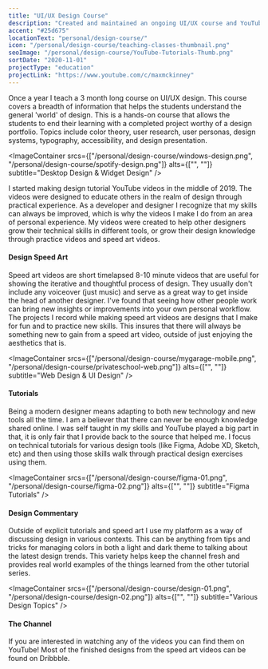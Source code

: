 ```yaml
---
title: "UI/UX Design Course"
description: "Created and maintained an ongoing UI/UX course and YouTube channel with a focus in teaching others design based concepts."
accent: "#25d675"
locationText: "personal/design-course/"
icon: "/personal/design-course/teaching-classes-thumbnail.png"
seoImage: "/personal/design-course/YouTube-Tutorials-Thumb.png"
sortDate: "2020-11-01"
projectType: "education"
projectLink: "https://www.youtube.com/c/maxmckinney"
---
```


<ImageContainer src="/personal/design-course/YouTube-Tutorials-Thumb.png" alt="Shown is a preview of the YouTube landing page for Max McKinney" />

Once a year I teach a 3 month long course on UI/UX design. This course covers a breadth of information that helps the students understand the general 'world' of design. This is a hands-on course that allows the students to end their learning with a completed project worthy of a design portfolio. Topics include color theory, user research, user personas, design systems, typography, accessibility, and design presentation.

<ImageContainer srcs={["/personal/design-course/windows-design.png", "/personal/design-course/spotify-design.png"]} alts={["", ""]} subtitle="Desktop Design & Widget Design" />

I started making design tutorial YouTube videos in the middle of 2019. The videos were designed to educate others in the realm of design through practical experience. As a developer and designer I recognize that my skills can always be improved, which is why the videos I make I do from an area of personal experience. My videos were created to help other designers grow their technical skills in different tools, or grow their design knowledge through practice videos and speed art videos.

<ImageContainer src="/personal/design-course/ascalon-design.png" alt="" subtitle="Mobile App Design" />

#### Design Speed Art

Speed art videos are short timelapsed 8-10 minute videos that are useful for showing the iterative and thoughtful process of design. They usually don't include any voiceover (just music) and serve as a great way to get inside the head of another designer. I've found that seeing how other people work can bring new insights or improvements into your own personal workflow. The projects I record while making speed art videos are designs that I make for fun and to practice new skills. This insures that there will always be something new to gain from a speed art video, outside of just enjoying the aesthetics that is.

<ImageContainer srcs={["/personal/design-course/mygarage-mobile.png", "/personal/design-course/privateschool-web.png"]} alts={["", ""]} subtitle="Web Design & UI Design" />

#### Tutorials

Being a modern designer means adapting to both new technology and new tools all the time. I am a believer that there can never be enough knowledge shared online. I was self taught in my skills and YouTube played a big part in that, it is only fair that I provide back to the source that helped me. I focus on technical tutorials for various design tools (like Figma, Adobe XD, Sketch, etc) and then using those skills walk through practical design exercises using them.

<ImageContainer srcs={["/personal/design-course/figma-01.png", "/personal/design-course/figma-02.png"]} alts={["", ""]} subtitle="Figma Tutorials" />

#### Design Commentary

Outside of explicit tutorials and speed art I use my platform as a way of discussing design in various contexts. This can be anything from tips and tricks for managing colors in both a light and dark theme to talking about the latest design trends. This variety helps keep the channel fresh and provides real world examples of the things learned from the other tutorial series.

<ImageContainer srcs={["/personal/design-course/design-01.png", "/personal/design-course/design-02.png"]} alts={["", ""]} subtitle="Various Design Topics" />

#### The Channel

If you are interested in watching any of the videos you can find them on YouTube! Most of the finished designs from the speed art videos can be found on Dribbble.
